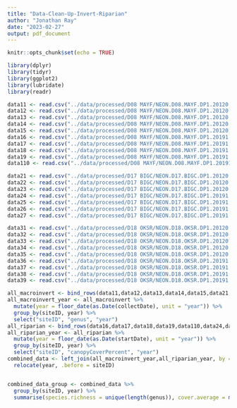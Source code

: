 ```yaml
---
title: "Data-Clean-Up-Invert-Riparian"
author: "Jonathan Ray"
date: "2023-02-27"
output: pdf_document
---
```


```r
knitr::opts_chunk$set(echo = TRUE)
```

```r
library(dplyr)
library(tidyr)
library(ggplot2)
library(lubridate)
library(readr)
```


```r
data11 <- read.csv("../data/processed/D08 MAYF/NEON.D08.MAYF.DP1.20120.001.inv_taxonomyProcessed.2017-07.expanded.20221122T184910Z.csv")
data12 <- read.csv("../data/processed/D08 MAYF/NEON.D08.MAYF.DP1.20120.001.inv_taxonomyProcessed.2018-07.expanded.20221128T184824Z.csv")
data13 <- read.csv("../data/processed/D08 MAYF/NEON.D08.MAYF.DP1.20120.001.inv_taxonomyProcessed.2019-07.expanded.20221128T173134Z.csv")
data14 <- read.csv("../data/processed/D08 MAYF/NEON.D08.MAYF.DP1.20120.001.inv_taxonomyProcessed.2020-07.expanded.20221128T212351Z.csv")
data15 <- read.csv("../data/processed/D08 MAYF/NEON.D08.MAYF.DP1.20120.001.inv_taxonomyProcessed.2021-07.expanded.20221129T232348Z.csv")
data16 <- read.csv("../data/processed/D08 MAYF/NEON.D08.MAYF.DP1.20191.001.rip_percentComposition.2017-08.basic.20230112T002045Z.csv")
data17 <- read.csv("../data/processed/D08 MAYF/NEON.D08.MAYF.DP1.20191.001.rip_percentComposition.2018-08.basic.20230112T002023Z.csv")
data18 <- read.csv("../data/processed/D08 MAYF/NEON.D08.MAYF.DP1.20191.001.rip_percentComposition.2019-08.basic.20230112T001825Z.csv")
data19 <- read.csv("../data/processed/D08 MAYF/NEON.D08.MAYF.DP1.20191.001.rip_percentComposition.2021-08.basic.20230112T002158Z.csv")
data110 <- read.csv("../data/processed/D08 MAYF/NEON.D08.MAYF.DP1.20191.001.rip_percentComposition.2022-08.basic.20230112T002125Z.csv")

```

```r
data21 <- read.csv("../data/processed/D17 BIGC/NEON.D17.BIGC.DP1.20120.001.inv_taxonomyProcessed.2018-07.expanded.20221128T191616Z.csv")
data22 <- read.csv("../data/processed/D17 BIGC/NEON.D17.BIGC.DP1.20120.001.inv_taxonomyProcessed.2019-07.expanded.20221128T162452Z 2.csv")
data23 <- read.csv("../data/processed/D17 BIGC/NEON.D17.BIGC.DP1.20120.001.inv_taxonomyProcessed.2021-07.expanded.20221129T222632Z.csv")
data24 <- read.csv("../data/processed/D17 BIGC/NEON.D17.BIGC.DP1.20191.001.rip_percentComposition.2018-07.basic.20230112T002002Z.csv")
data25 <- read.csv("../data/processed/D17 BIGC/NEON.D17.BIGC.DP1.20191.001.rip_percentComposition.2019-07.basic.20230112T002213Z.csv")
data26 <- read.csv("../data/processed/D17 BIGC/NEON.D17.BIGC.DP1.20191.001.rip_percentComposition.2021-08.basic.20230112T001807Z.csv")
data27 <- read.csv("../data/processed/D17 BIGC/NEON.D17.BIGC.DP1.20191.001.rip_percentComposition.2021-08.basic.20230112T001807Z.csv")
```

```r
data31 <- read.csv("../data/processed/D18 OKSR/NEON.D18.OKSR.DP1.20120.001.inv_taxonomyProcessed.2017-07.expanded.20221122T171622Z.csv")
data32 <- read.csv("../data/processed/D18 OKSR/NEON.D18.OKSR.DP1.20120.001.inv_taxonomyProcessed.2018-07.expanded.20221128T182544Z.csv")
data33 <- read.csv("../data/processed/D18 OKSR/NEON.D18.OKSR.DP1.20120.001.inv_taxonomyProcessed.2019-07.expanded.20221128T174721Z.csv")
data34 <- read.csv("../data/processed/D18 OKSR/NEON.D18.OKSR.DP1.20120.001.inv_taxonomyProcessed.2020-07.expanded.20221128T220306Z.csv")
data35 <- read.csv("../data/processed/D18 OKSR/NEON.D18.OKSR.DP1.20120.001.inv_taxonomyProcessed.2021-07.expanded.20221129T222833Z.csv")
data36 <- read.csv("../data/processed/D18 OKSR/NEON.D18.OKSR.DP1.20191.001.rip_percentComposition.2017-07.basic.20230112T002307Z.csv")
data37 <- read.csv("../data/processed/D18 OKSR/NEON.D18.OKSR.DP1.20191.001.rip_percentComposition.2019-07.basic.20230112T001757Z.csv")
data38 <- read.csv("../data/processed/D18 OKSR/NEON.D18.OKSR.DP1.20191.001.rip_percentComposition.2021-07.basic.20230112T002024Z.csv")
data39 <- read.csv("../data/processed/D18 OKSR/NEON.D18.OKSR.DP1.20191.001.rip_percentComposition.2022-07.basic.20230112T001943Z.csv")

```

```r
all_macroinvert <- bind_rows(data11,data12,data13,data14,data15,data21,data22,data23,data31,data32,data33,data34,data35)
all_macroinvert_year <- all_macroinvert %>% 
  mutate(year = floor_date(as.Date(collectDate), unit = "year")) %>% 
  group_by(siteID, year) %>% 
  select("siteID", "genus", "year")
all_riparian <- bind_rows(data16,data17,data18,data19,data110,data24,data25,data26,data27,data36,data37,data38,data39)
all_riparian_year <- all_riparian %>% 
  mutate(year = floor_date(as.Date(startDate), unit = "year")) %>% 
  group_by(siteID, year) %>% 
  select("siteID", "canopyCoverPercent", "year")
combined_data <- left_join(all_macroinvert_year,all_riparian_year, by = c("siteID","year")) %>% 
  relocate(year, .before = siteID)

```

```r


```

```r
combined_data_group <- combined_data %>% 
  group_by(siteID, year) %>% 
  summarise(species.richness = unique(length(genus)), cover.average = mean(canopyCoverPercent))

```

```r

```

```r

```

```r

```